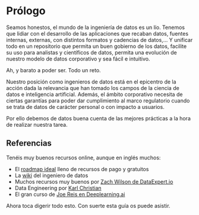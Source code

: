 # Prólogo {.unnumbered}

Seamos honestos, el mundo de la ingeniería de datos es un lío. Tenemos que lidiar con el desarrollo de las aplicaciones que recaban datos, fuentes internas, externas, con distintos formatos y cadencias de datos,... Y unificar todo en un repositorio que permita un buen gobierno de los datos, facilite su uso para analistas y científicos de datos, permita una evolución de nuestro modelo de datos corporativo y sea fácil e intuitivo.

Ah, y barato a poder ser. Todo un reto.

Nuestro posición como ingenieros de datos está en el epicentro de la acción dada la relevancia que han tomado los campos de la ciencia de datos e inteligencia artificial. Además, el ámbito corporativo necesita de ciertas garantías para poder dar cumplimiento al marco regulatorio cuando se trata de datos de carácter personal o con impacto a usuarios.

Por ello debemos de datos buena cuenta de las mejores prácticas a la hora de realizar nuestra tarea.

## Referencias

Tenéis muy buenos recursos online, aunque en inglés muchos:

* El [roadmap ideal](https://awesomedataengineering.com/) lleno de recursos de pago y gratuitos
* La [wiki](https://dataengineering.wiki/Index) del ingeniero de datos
* Muchos recursos muy buenos por [Zach Wilson de DataExpert.io](https://github.com/DataExpert-io/data-engineer-handbook)
* Data Engineering por [Karl Christian](https://karlchris.github.io/data-engineering/)
* El gran curso de [Joe Reis en Deeplearning.ai](https://www.deeplearning.ai/courses/data-engineering/)

Ahora toca digerir todo esto. Con suerte esta guía os puede asistir.
